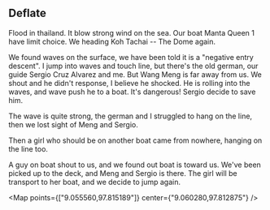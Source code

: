 
## Deflate

Flood in thailand. It blow strong wind on the sea. Our boat Manta Queen 1 have limit choice.
We heading Koh Tachai -- The Dome again.

We found waves on the surface, we have been told it is a "negative entry descent".
I jump into waves and touch line, but there's the old german, our guide Sergio Cruz Alvarez and me.
But Wang Meng is far away from us. We shout and he didn't response, I believe he shocked.
He is rolling into the waves, and wave push he to a boat.
It's dangerous! Sergio decide to save him.

The wave is quite strong, the german and I struggled to hang on the line, then we lost sight of Meng and Sergio.

Then a girl who should be on another boat came from nowhere, hanging on the line too.

A guy on boat shout to us, and we found out boat is toward us.
We've been picked up to the deck, and Meng and Sergio is there.
The girl will be transport to her boat, and we decide to jump again.

<Map points={["9.055560,97.815189"]} center={"9.060280,97.812875"} />
